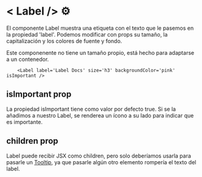 
<Meta title="Infosis/BuildingBlocks/Label/Overview" />

<style>
  {`
    h1 {
      color: #383C54 !important;
      max-width: 32ch !important;
    }
    h2, h3, h4 {
      max-width: 59ch !important;
      color: #383C54 !important;
    }
    ul{
      max-width: 70ch!important
    }
    p {
      margin: .5rem 0 !important;
      font-size: 1rem !important;
      color: #494E6E !important;
    } 
    .language-plaintext>span{
      font-weight: lighter !important;
      color: #494E6E !important;
    }
    .language-plaintext{
        color: #494E6E !important;
    }
    p>span{
        font-weight: bold;
    }

    img {
      max-width: 650px !important;
      height: auto;
      margin: auto !important;
    }
    .small-img{
      min-width: 900px !important;
      object-fit: cover;
    }
  `}
</style>

# < Label /> ⚙️



El componente Label muestra una etiqueta con el texto que le pasemos en la propiedad 'label'. Podemos modificar con props su tamaño, la capitalización y los colores de fuente y fondo.
<p>
<span>Este componenente no tiene un tamaño propio, está hecho para adaptarse a un contenedor.</span>
</p>

```
    <Label label='Label Docs' size='h3' backgroundColor='pink' isImportant />
```

## isImportant prop

La propiedad isImportant tiene como valor por defecto true. Si se la añadimos a nuestro Label, se renderea un ícono a su lado para indicar que es importante.
<br />

<Label label='Label Docs' size='h3' backgroundColor='pink' isImportant />

## children prop

Label puede recibir JSX como children, pero solo deberíamos usarla para pasarle un [Tooltip](https://storybook.infosis.tech/?path=/story/infosis-buildingblocks-tooltip-overview--page), ya que pasarle algún otro elemento rompería el texto del label.
<br />
<Label label='Label con tooltip' size='h3' backgroundColor='pink'>
    <Tooltip info='texto oculto' />
</Label>    